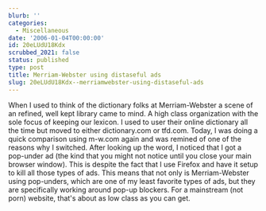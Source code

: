 ```yaml
---
blurb: ''
categories:
  - Miscellaneous
date: '2006-01-04T00:00:00'
id: 20eLUdU18Kdx
scrubbed_2021: false
status: published
type: post
title: Merriam-Webster using distaseful ads
slug: 20eLUdU18Kdx--merriamwebster-using-distaseful-ads
---
```


When I used to think of the dictionary folks at Merriam-Webster a
scene of an refined, well kept library came to mind. A high class
organization with the sole focus of keeping our lexicon. I used to
user their online dictionary all the time but moved to either
dictionary.com or tfd.com. Today, I was doing a quick comparison
using m-w.com again and was remined of one of the reasons why I
switched. After looking up the word, I noticed that I got a
pop-under ad (the kind that you might not notice until you close
your main browser window). This is despite the fact that I use
Firefox and have it setup to kill all those types of ads. This
means that not only is Merriam-Webster using pop-unders, which are
one of my least favorite types of ads, but they are specifically
working around pop-up blockers. For a mainstream (not porn)
website, that's about as low class as you can get.
